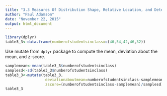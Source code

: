 ```yaml
---
title: "3.3 Measures Of Distribution Shape, Relative Location, and Detecting Outliers"
author: "Paul Adamson"
date: "November 22, 2015"
output: html_document
---
```


```r
library(dplyr)
table3_3<-data.frame(numberofstudentsinclass=c(46,54,42,46,32))
```
Use mutate from `dplyr` package to compute the mean, deviation about the mean, and z-score.
```r
samplemean<-mean(table3_3$numberofstudentsinclass)
samplesd<-sd(table3_3$numberofstudentsinclass)
table3_3<-mutate(table3_3,
                  deviationaboutmean=numberofstudentsinclass-samplemean,
                  zscore=(numberofstudentsinclass-samplemean)/samplesd)
table3_3
```


